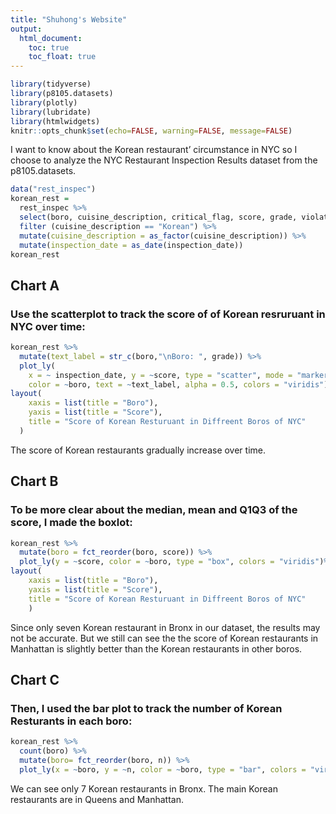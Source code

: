 ```yaml
---
title: "Shuhong's Website"
output: 
  html_document:
    toc: true
    toc_float: true
---
```


```r
library(tidyverse)
library(p8105.datasets)
library(plotly)
library(lubridate)
library(htmlwidgets)
knitr::opts_chunk$set(echo=FALSE, warning=FALSE, message=FALSE)
```

I want to know about the Korean restaurant' circumstance in NYC so I choose to analyze the NYC Restaurant Inspection Results dataset from the p8105.datasets.  

```r
data("rest_inspec") 
korean_rest = 
  rest_inspec %>%
  select(boro, cuisine_description, critical_flag, score, grade, violation_description, inspection_date) %>%
  filter (cuisine_description == "Korean") %>%
  mutate(cuisine_description = as_factor(cuisine_description)) %>%
  mutate(inspection_date = as_date(inspection_date))
korean_rest
```
## Chart A

### Use the scatterplot to track the score of of Korean resruruant in NYC over time:

```r
korean_rest %>%
  mutate(text_label = str_c(boro,"\nBoro: ", grade)) %>%
  plot_ly(
    x = ~ inspection_date, y = ~score, type = "scatter", mode = "markers",
    color = ~boro, text = ~text_label, alpha = 0.5, colors = "viridis")%>% 
layout(
    xaxis = list(title = "Boro"),
    yaxis = list(title = "Score"),
    title = "Score of Korean Resturuant in Diffreent Boros of NYC"
  )
```

The score of Korean restaurants gradually increase over time.

## Chart B

### To be more clear about the median, mean and Q1Q3 of the score, I made the boxlot:

```r
korean_rest %>% 
  mutate(boro = fct_reorder(boro, score)) %>% 
  plot_ly(y = ~score, color = ~boro, type = "box", colors = "viridis")%>% 
layout(
    xaxis = list(title = "Boro"),
    yaxis = list(title = "Score"),
    title = "Score of Korean Resturuant in Diffreent Boros of NYC"
    )
```

Since only seven Korean restaurant in Bronx in our dataset, the results may not be accurate. But we still can see the the score of Korean restaurants in Manhattan is slightly better than the Korean restaurants in other boros. 

## Chart C

### Then, I used the bar plot to track the number of Korean Resturants in each boro: 
 
```r
korean_rest %>% 
  count(boro) %>% 
  mutate(boro= fct_reorder(boro, n)) %>% 
  plot_ly(x = ~boro, y = ~n, color = ~boro, type = "bar", colors = "viridis")
```

We can see only 7 Korean restaurants in Bronx. The main Korean restaurants are in Queens and Manhattan.